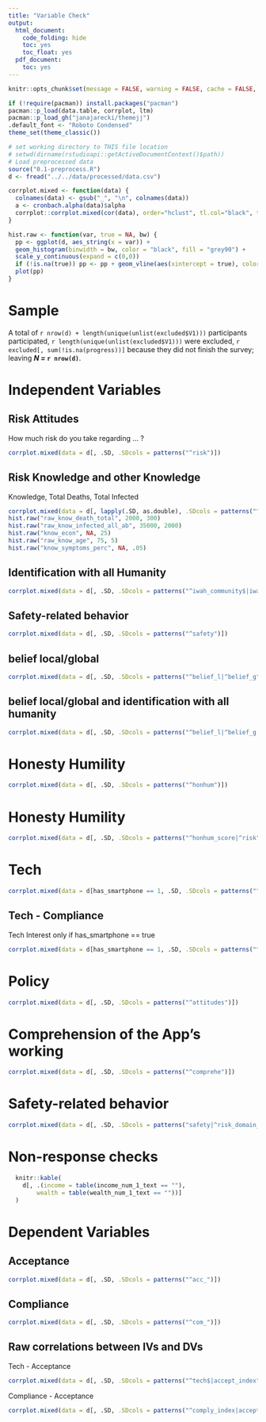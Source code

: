 ```yaml
---
title: "Variable Check"
output:
  html_document:
    code_folding: hide
    toc: yes
    toc_float: yes
  pdf_document:
    toc: yes
---
```


```r
knitr::opts_chunk$set(message = FALSE, warning = FALSE, cache = FALSE, out.width = "50%")
```

```r
if (!require(pacman)) install.packages("pacman")
pacman::p_load(data.table, corrplot, ltm)
pacman::p_load_gh("janajarecki/themejj")
.default_font <- "Roboto Condensed"
theme_set(theme_classic())

# set working directory to THIS file location
# setwd(dirname(rstudioapi::getActiveDocumentContext()$path))
# Load preprocessed data
source("0.1-preprocess.R")
d <- fread("../../data/processed/data.csv")

corrplot.mixed <- function(data) {
  colnames(data) <- gsub("_", "\n", colnames(data))
  a <- cronbach.alpha(data)$alpha 
  corrplot::corrplot.mixed(cor(data), order="hclust", tl.col="black", title= paste("Cronbach's alpha = ", round(a, 2)), mar=c(0,0,1,0))
}

hist.raw <- function(var, true = NA, bw) {
  pp <- ggplot(d, aes_string(x = var)) +
  geom_histogram(binwidth = bw, color = "black", fill = "grey90") +
  scale_y_continuous(expand = c(0,0))
  if (!is.na(true)) pp <- pp + geom_vline(aes(xintercept = true), color = "red", size = 2)
  plot(pp)
}
```

# Sample
A total of `r nrow(d) + length(unique(unlist(excluded$V1)))` participants participated, `r length(unique(unlist(excluded$V1)))` were excluded, `r excluded[, sum(!is.na(progress))]` because they did not finish the survey; leaving **_N =_ `r nrow(d)`**.



# Independent Variables
## Risk Attitudes
 How much risk do you take regarding ... ?
```r
corrplot.mixed(data = d[, .SD, .SDcols = patterns("^risk")])
```

## Risk Knowledge and other Knowledge
 Knowledge, Total Deaths, Total Infected
```r
corrplot.mixed(data = d[, lapply(.SD, as.double), .SDcols = patterns("^know")][, -c("know_symptoms", "know_symptoms_perc")])
hist.raw("raw_know_death_total", 2000, 300)
hist.raw("raw_know_infected_all_ab", 35000, 2000)
hist.raw("know_econ", NA, 25)
hist.raw("raw_know_age", 75, 5)
hist.raw("know_symptoms_perc", NA, .05)
```

## Identification with all Humanity
```r
corrplot.mixed(data = d[, .SD, .SDcols = patterns("^iwah_community$|iwah_swiss$|iwah_world$")])
```

## Safety-related behavior
```r
corrplot.mixed(data = d[, .SD, .SDcols = patterns("^safety")])
```

## belief local/global
```r
corrplot.mixed(data = d[, .SD, .SDcols = patterns("^belief_l|^belief_g")])
```

## belief local/global and identification with all humanity
```r
corrplot.mixed(data = d[, .SD, .SDcols = patterns("^belief_l|^belief_g|iwah_s|iwah_w")])
```

# Honesty Humility
```r
corrplot.mixed(data = d[, .SD, .SDcols = patterns("^honhum")])
```

# Honesty Humility
```r
corrplot.mixed(data = d[, .SD, .SDcols = patterns("^honhum_score|^risk")])
```


# Tech
```r
corrplot.mixed(data = d[has_smartphone == 1, .SD, .SDcols = patterns("^tech")][, -"tech_score"])
```

## Tech - Compliance
 Tech Interest only if has_smartphone == true
```r
corrplot.mixed(data = d[has_smartphone == 1, .SD, .SDcols = patterns("^tech")][, -"tech"])
```

# Policy
```r
corrplot.mixed(data = d[, .SD, .SDcols = patterns("^attitudes")])
```

# Comprehension of the App's working
```r
corrplot.mixed(data = d[, .SD, .SDcols = patterns("^comprehe")])
```

# Safety-related behavior
```r
corrplot.mixed(data = d[, .SD, .SDcols = patterns("safety|^risk_domain_health")])
```


# Non-response checks
```r
  knitr::kable(
    d[, .(income = table(income_num_1_text == ""),
        wealth = table(wealth_num_1_text == ""))]
  )
```



# Dependent Variables
## Acceptance
```r
corrplot.mixed(data = d[, .SD, .SDcols = patterns("^acc_")])
```

## Compliance
```r
corrplot.mixed(data = d[, .SD, .SDcols = patterns("^com_")])
```


## Raw correlations between IVs and DVs
 Tech - Acceptance
```r
corrplot.mixed(data = d[, .SD, .SDcols = patterns("^tech$|accept_index")])
```

  Compliance - Acceptance
```r
corrplot.mixed(data = d[, .SD, .SDcols = patterns("^comply_index|accept_index")])
```